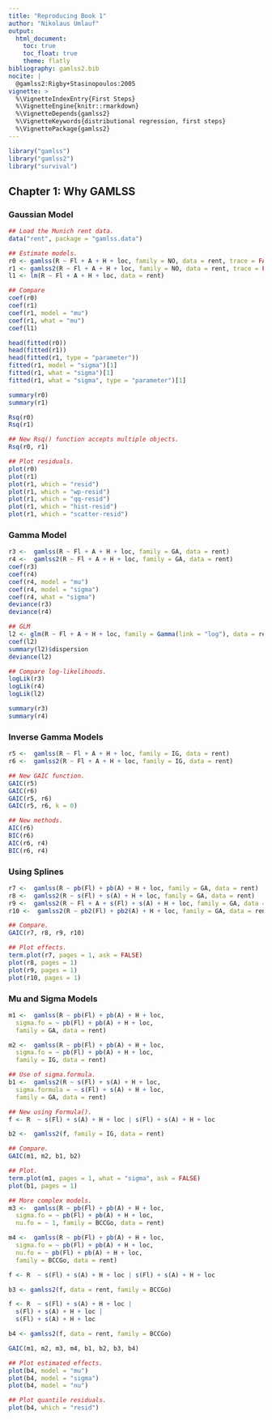 ```yaml
---
title: "Reproducing Book 1"
author: "Nikolaus Umlauf"
output:
  html_document:
    toc: true
    toc_float: true
    theme: flatly
bibliography: gamlss2.bib
nocite: |
  @gamlss2:Rigby+Stasinopoulos:2005
vignette: >
  %\VignetteIndexEntry{First Steps}
  %\VignetteEngine{knitr::rmarkdown}
  %\VignetteDepends{gamlss2}
  %\VignetteKeywords{distributional regression, first steps}
  %\VignettePackage{gamlss2}
---
```


```r
library("gamlss")
library("gamlss2")
library("survival")
```

## Chapter 1: Why GAMLSS

### Gaussian Model

```r
## Load the Munich rent data.
data("rent", package = "gamlss.data")

## Estimate models.
r0 <- gamlss(R ~ Fl + A + H + loc, family = NO, data = rent, trace = FALSE)
r1 <- gamlss2(R ~ Fl + A + H + loc, family = NO, data = rent, trace = FALSE)
l1 <- lm(R ~ Fl + A + H + loc, data = rent)

## Compare
coef(r0)
coef(r1)
coef(r1, model = "mu")
coef(r1, what = "mu")
coef(l1)

head(fitted(r0))
head(fitted(r1))
head(fitted(r1, type = "parameter"))
fitted(r1, model = "sigma")[1]
fitted(r1, what = "sigma")[1]
fitted(r1, what = "sigma", type = "parameter")[1]

summary(r0)
summary(r1)

Rsq(r0)
Rsq(r1)

## New Rsq() function accepts multiple objects.
Rsq(r0, r1)

## Plot residuals.
plot(r0)
plot(r1)
plot(r1, which = "resid")
plot(r1, which = "wp-resid")
plot(r1, which = "qq-resid")
plot(r1, which = "hist-resid")
plot(r1, which = "scatter-resid")
```

### Gamma Model

```r
r3 <-  gamlss(R ~ Fl + A + H + loc, family = GA, data = rent)
r4 <-  gamlss2(R ~ Fl + A + H + loc, family = GA, data = rent)
coef(r3)
coef(r4)
coef(r4, model = "mu")
coef(r4, model = "sigma")
coef(r4, what = "sigma")
deviance(r3)
deviance(r4)

## GLM
l2 <- glm(R ~ Fl + A + H + loc, family = Gamma(link = "log"), data = rent)
coef(l2)
summary(l2)$dispersion
deviance(l2)

## Compare log-likelihoods.
logLik(r3)
logLik(r4)
logLik(l2)

summary(r3)
summary(r4)
```

### Inverse Gamma Models

```r
r5 <-  gamlss(R ~ Fl + A + H + loc, family = IG, data = rent)
r6 <-  gamlss2(R ~ Fl + A + H + loc, family = IG, data = rent)

## New GAIC function.
GAIC(r5)
GAIC(r6)
GAIC(r5, r6)
GAIC(r5, r6, k = 0)

## New methods.
AIC(r6)
BIC(r6)
AIC(r6, r4)
BIC(r6, r4)
```

### Using Splines

```r
r7 <-  gamlss(R ~ pb(Fl) + pb(A) + H + loc, family = GA, data = rent)
r8 <-  gamlss2(R ~ s(Fl) + s(A) + H + loc, family = GA, data = rent)
r9 <-  gamlss2(R ~ Fl + A + s(Fl) + s(A) + H + loc, family = GA, data = rent)
r10 <-  gamlss2(R ~ pb2(Fl) + pb2(A) + H + loc, family = GA, data = rent)

## Compare.
GAIC(r7, r8, r9, r10)

## Plot effects.
term.plot(r7, pages = 1, ask = FALSE)
plot(r8, pages = 1)
plot(r9, pages = 1)
plot(r10, pages = 1)
```

### Mu and Sigma Models

```r
m1 <-  gamlss(R ~ pb(Fl) + pb(A) + H + loc,
  sigma.fo = ~ pb(Fl) + pb(A) + H + loc, 
  family = GA, data = rent)

m2 <-  gamlss(R ~ pb(Fl) + pb(A) + H + loc,
  sigma.fo = ~ pb(Fl) + pb(A) + H + loc, 
  family = IG, data = rent)

## Use of sigma.formula.
b1 <-  gamlss2(R ~ s(Fl) + s(A) + H + loc,
  sigma.formula = ~ s(Fl) + s(A) + H + loc, 
  family = GA, data = rent)

## New using Formula().
f <- R  ~ s(Fl) + s(A) + H + loc | s(Fl) + s(A) + H + loc

b2 <-  gamlss2(f, family = IG, data = rent)

## Compare.
GAIC(m1, m2, b1, b2)

## Plot.
term.plot(m1, pages = 1, what = "sigma", ask = FALSE)
plot(b1, pages = 1)

## More complex models.
m3 <-  gamlss(R ~ pb(Fl) + pb(A) + H + loc,
  sigma.fo = ~ pb(Fl) + pb(A) + H + loc,
  nu.fo = ~ 1, family = BCCGo, data = rent)

m4 <-  gamlss(R ~ pb(Fl) + pb(A) + H + loc,
  sigma.fo = ~ pb(Fl) + pb(A) + H + loc,
  nu.fo = ~ pb(Fl) + pb(A) + H + loc,
  family = BCCGo, data = rent)

f <- R  ~ s(Fl) + s(A) + H + loc | s(Fl) + s(A) + H + loc

b3 <- gamlss2(f, data = rent, family = BCCGo)

f <- R  ~ s(Fl) + s(A) + H + loc |
  s(Fl) + s(A) + H + loc |
  s(Fl) + s(A) + H + loc

b4 <- gamlss2(f, data = rent, family = BCCGo)

GAIC(m1, m2, m3, m4, b1, b2, b3, b4)

## Plot estimated effects.
plot(b4, model = "mu")
plot(b4, model = "sigma")
plot(b4, model = "nu")

## Plot quantile residuals.
plot(b4, which = "resid")
```

